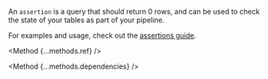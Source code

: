 

An `assertion` is a query that should return 0 rows, and can be used to check the state of your tables as part of your pipeline.

For examples and usage, check out the [assertions guide](/guides/assertions).

<Method {...methods.ref} />

<Method {...methods.dependencies} />
